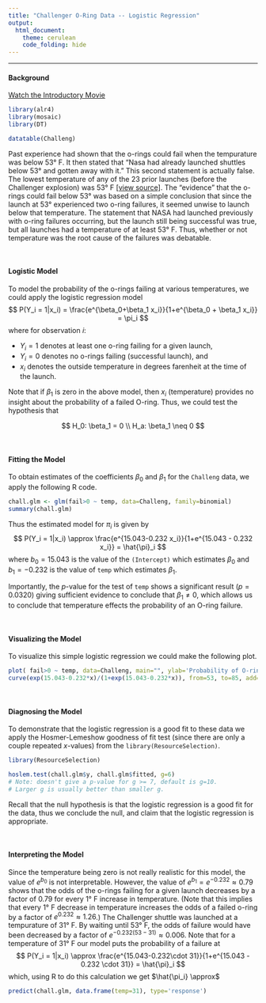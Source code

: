 ```yaml
---
title: "Challenger O-Ring Data -- Logistic Regression"
output: 
  html_document: 
    theme: cerulean
    code_folding: hide
---
```


<hr />

#### Background

<a href="http://www.history.com/topics/Challenger-disaster/videos/engineering-disasters---Challenger"> Watch the Introductory Movie </a>

```r
library(alr4)
library(mosaic)
library(DT)
```

```r
datatable(Challeng)
```

Past experience had shown that the o-rings could fail when the tempurature was below 53&deg; F. It then stated that "Nasa had already launched shuttles below 53&deg; and gotten away with it." This second statement is actually false. The lowest temperature of any of the 23 prior launches (before the Challenger explosion) was 53&deg; F [[view source]](http://www.ics.uci.edu/~staceyah/111-202/handouts/Dalal_etal_1989-Challenger.pdf). The "evidence" that the o-rings could fail below 53&deg; was based on a simple conclusion that since the launch at 53&deg; experienced two o-ring failures, it seemed unwise to launch below that temperature. The statement that NASA had launched previously with o-ring failures occurring, but the launch still being successful was true, but all launches had a temperature of at least 53&deg; F. Thus, whether or not temperature was the root cause of the failures was debatable. 

<br />

#### Logistic Model

To model the probability of the o-rings failing at various temperatures, we could apply the logistic regression model
$$
  P(Y_i = 1|x_i) = \frac{e^{\beta_0+\beta_1 x_i}}{1+e^{\beta_0 + \beta_1 x_i}} = \pi_i
$$
where for observation $i$: 

* $Y_i = 1$ denotes at least one o-ring failing for a given launch, 
* $Y_i=0$ denotes no o-rings failing (successful launch), and 
* $x_i$ denotes the outside temperature in degrees farenheit at the time of the launch. 

Note that if $\beta_1$ is zero in the above model, then $x_i$ (temperature) provides no insight about the probability of a failed O-ring. Thus, we could test the hypothesis that

$$
  H_0: \beta_1 = 0 \\
  H_a: \beta_1 \neq 0
$$

<br />

#### Fitting the Model

To obtain estimates of the coefficients $\beta_0$ and $\beta_1$ for the `Challeng` data, we apply the following R code.

```r
chall.glm <- glm(fail>0 ~ temp, data=Challeng, family=binomial)
summary(chall.glm)
```

Thus the estimated model for $\pi_i$ is given by
$$
  P(Y_i = 1|x_i) \approx \frac{e^{15.043-0.232 x_i}}{1+e^{15.043 - 0.232 x_i}} = \hat{\pi}_i
$$
where $b_0 = 15.043$ is the value of the `(Intercept)` which estimates $\beta_0$ and $b_1 = -0.232$ is the value of `temp` which estimates $\beta_1$.

Importantly, the $p$-value for the test of `temp` shows a significant result $(p = 0.0320)$ giving sufficient evidence to conclude that $\beta_1 \neq 0$, which allows us to conclude that temperature effects the probability of an O-ring failure.

<br />

#### Visualizing the Model

To visualize this simple logistic regression we could make the following plot.

```r
plot( fail>0 ~ temp, data=Challeng, main="", ylab='Probability of O-rings Failing', pch=16)
curve(exp(15.043-0.232*x)/(1+exp(15.043-0.232*x)), from=53, to=85, add=TRUE)
```

<br />

#### Diagnosing the Model

To demonstrate that the logistic regression is a good fit to these data we apply the Hosmer-Lemeshow goodness of fit test (since there are only a couple repeated $x$-values) from the `library(ResourceSelection)`. 

```r
library(ResourceSelection)
```
```r
hoslem.test(chall.glm$y, chall.glm$fitted, g=6)
# Note: doesn't give a p-value for g >= 7, default is g=10.
# Larger g is usually better than smaller g.
```
Recall that the null hypothesis is that the logistic regression is a good fit for the data, thus we conclude the null, and claim that the logistic regression is appropriate.

<br />

#### Interpreting the Model

Since the temperature being zero is not really realistic for this model, the value of $e^{b_0}$ is not interpretable. However, the value of $e^{b_1} = e^{-0.232} \approx 0.79$ shows that the odds of the o-rings failing for a given launch decreases by a factor of 0.79 for every 1&deg; F increase in temperature. (Note that this implies that every 1&deg; F decrease in temperature increases the odds of a failed o-ring by a factor of $e^{0.232} \approx 1.26$.) The Challenger shuttle was launched at a tempurature of 31&deg; F. By waiting until 53&deg; F, the odds of failure would have been decreased by a factor of $e^{-0.232(53-31)}\approx 0.006$. Note that for a temperature of 31&deg; F our model puts the probability of a failure at
$$
  P(Y_i = 1|x_i) \approx \frac{e^{15.043-0.232\cdot 31}}{1+e^{15.043 - 0.232 \cdot 31}} = \hat{\pi}_i
$$
which, using R to do this calculation we get $\hat{\pi_i} \approx$
```r
predict(chall.glm, data.frame(temp=31), type='response')
```